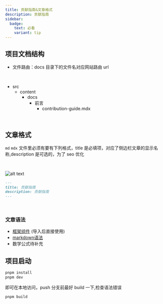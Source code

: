 ```yaml
---
title: 贡献指南&文章格式
description: 贡献指南
sidebar:
  badge:
    text: 必看
    variant: tip
---
```



## 项目文档结构

- 文件路由：docs 目录下的文件名对应网站路由 url

<br />
<FileTree>

- src
  - content
    - docs
      - 前言
        - contribution-guide.mdx

</FileTree>

<br />

## 文章格式

`md` `mdx` 文件里必须有要有下列格式，title 是必填项，对应了侧边栏文章的显示名称,description 是可选的，为了 seo 优化

<br />

![alt text](../../../assets/blog/contribution-guide/image-3.png)

```md
---
title: 贡献指南
description: 贡献指南
---
```

<br />

### 文章语法

- <a href="/前言/website">框架组件</a> (导入后直接使用)
- <a href="/前言/test">markdown语法</a>
- 数学公式待补充

## 项目启动

```bash
pnpm install
pnpm dev
```

即可在本地访问，push 分支前最好 build 一下,检查语法错误

```bash
pnpm build
```
